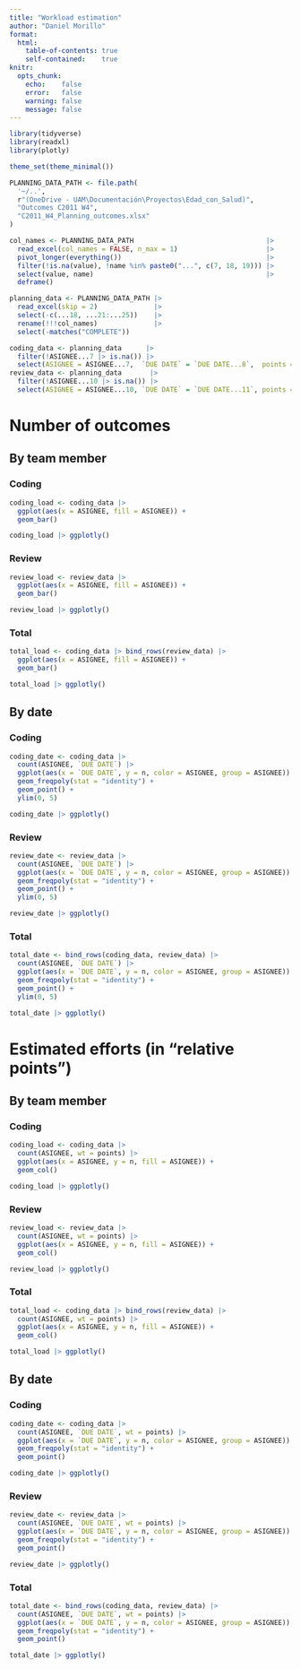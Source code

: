 ```yaml
---
title: "Workload estimation"
author: "Daniel Morillo"
format:
  html:
    table-of-contents: true
    self-contained:    true
knitr:
  opts_chunk:
    echo:    false
    error:   false
    warning: false
    message: false
---
```


```r
library(tidyverse)
library(readxl)
library(plotly)
```

```r
theme_set(theme_minimal())
```

```r
PLANNING_DATA_PATH <- file.path(
  '~/..',
  r"(OneDrive - UAM\Documentación\Proyectos\Edad_con_Salud)",
  "Outcomes C2011 W4",
  "C2011_W4_Planning_outcomes.xlsx"
)

col_names <- PLANNING_DATA_PATH                                 |>
  read_excel(col_names = FALSE, n_max = 1)                      |>
  pivot_longer(everything())                                    |>
  filter(!is.na(value), !name %in% paste0("...", c(7, 18, 19))) |>
  select(value, name)                                           |>
  deframe()

planning_data <- PLANNING_DATA_PATH |>
  read_excel(skip = 2)              |>
  select(-c(...18, ...21:...25))    |>
  rename(!!!col_names)              |>
  select(-matches("COMPLETE"))

coding_data <- planning_data      |>
  filter(!ASIGNEE...7 |> is.na()) |>
  select(ASIGNEE = ASIGNEE...7,  `DUE DATE` = `DUE DATE...8`,  points = Coding)
review_data <- planning_data       |>
  filter(!ASIGNEE...10 |> is.na()) |>
  select(ASIGNEE = ASIGNEE...10, `DUE DATE` = `DUE DATE...11`, points = Review)
```

# Number of outcomes

## By team member

::: {.panel-tabset}

### Coding

```r
coding_load <- coding_data |>
  ggplot(aes(x = ASIGNEE, fill = ASIGNEE)) +
  geom_bar()

coding_load |> ggplotly()
```

### Review

```r
review_load <- review_data |>
  ggplot(aes(x = ASIGNEE, fill = ASIGNEE)) +
  geom_bar()

review_load |> ggplotly()
```

### Total

```r
total_load <- coding_data |> bind_rows(review_data) |>
  ggplot(aes(x = ASIGNEE, fill = ASIGNEE)) +
  geom_bar()

total_load |> ggplotly()
```

:::


## By date

::: {.panel-tabset}

### Coding

```r
coding_date <- coding_data |>
  count(ASIGNEE, `DUE DATE`) |>
  ggplot(aes(x = `DUE DATE`, y = n, color = ASIGNEE, group = ASIGNEE)) +
  geom_freqpoly(stat = "identity") +
  geom_point() +
  ylim(0, 5)

coding_date |> ggplotly()
```

### Review

```r
review_date <- review_data |>
  count(ASIGNEE, `DUE DATE`) |>
  ggplot(aes(x = `DUE DATE`, y = n, color = ASIGNEE, group = ASIGNEE)) +
  geom_freqpoly(stat = "identity") +
  geom_point() +
  ylim(0, 5)

review_date |> ggplotly()
```

### Total

```r
total_date <- bind_rows(coding_data, review_data) |>
  count(ASIGNEE, `DUE DATE`) |>
  ggplot(aes(x = `DUE DATE`, y = n, color = ASIGNEE, group = ASIGNEE)) +
  geom_freqpoly(stat = "identity") +
  geom_point() +
  ylim(0, 5)

total_date |> ggplotly()
```

:::

# Estimated efforts (in "relative points")

## By team member

::: {.panel-tabset}

### Coding

```r
coding_load <- coding_data |>
  count(ASIGNEE, wt = points) |>
  ggplot(aes(x = ASIGNEE, y = n, fill = ASIGNEE)) +
  geom_col()

coding_load |> ggplotly()
```

### Review

```r
review_load <- review_data |>
  count(ASIGNEE, wt = points) |>
  ggplot(aes(x = ASIGNEE, y = n, fill = ASIGNEE)) +
  geom_col()

review_load |> ggplotly()
```

### Total

```r
total_load <- coding_data |> bind_rows(review_data) |>
  count(ASIGNEE, wt = points) |>
  ggplot(aes(x = ASIGNEE, y = n, fill = ASIGNEE)) +
  geom_col()

total_load |> ggplotly()
```

:::


## By date

::: {.panel-tabset}

### Coding

```r
coding_date <- coding_data |>
  count(ASIGNEE, `DUE DATE`, wt = points) |>
  ggplot(aes(x = `DUE DATE`, y = n, color = ASIGNEE, group = ASIGNEE)) +
  geom_freqpoly(stat = "identity") +
  geom_point()

coding_date |> ggplotly()
```

### Review

```r
review_date <- review_data |>
  count(ASIGNEE, `DUE DATE`, wt = points) |>
  ggplot(aes(x = `DUE DATE`, y = n, color = ASIGNEE, group = ASIGNEE)) +
  geom_freqpoly(stat = "identity") +
  geom_point()

review_date |> ggplotly()
```

### Total

```r
total_date <- bind_rows(coding_data, review_data) |>
  count(ASIGNEE, `DUE DATE`, wt = points) |>
  ggplot(aes(x = `DUE DATE`, y = n, color = ASIGNEE, group = ASIGNEE)) +
  geom_freqpoly(stat = "identity") +
  geom_point()

total_date |> ggplotly()
```

:::
